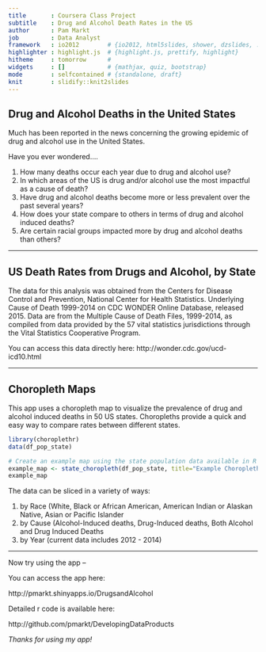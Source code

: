 ```yaml
---
title       : Coursera Class Project
subtitle    : Drug and Alcohol Death Rates in the US
author      : Pam Markt
job         : Data Analyst
framework   : io2012        # {io2012, html5slides, shower, dzslides, ...}
highlighter : highlight.js  # {highlight.js, prettify, highlight}
hitheme     : tomorrow      # 
widgets     : []            # {mathjax, quiz, bootstrap}
mode        : selfcontained # {standalone, draft}
knit        : slidify::knit2slides
---
```


## Drug and Alcohol Deaths in the United States

Much has been reported in the news concerning the growing epidemic of drug and alcohol use in the United States.

Have you ever wondered....

1. How many deaths occur each year due to drug and alcohol use?
2. In which areas of the US is drug and/or alcohol use the most impactful as a cause of death?
3. Have drug and alcohol deaths become more or less prevalent over the past several years?
4. How does your state compare to others in terms of drug and alcohol induced deaths?
5. Are certain racial groups impacted more by drug and alcohol deaths than others?

---

## US Death Rates from Drugs and Alcohol, by State

The data for this analysis was obtained from the Centers for Disease Control and Prevention, National Center for Health Statistics. Underlying Cause of Death 1999-2014 on CDC WONDER Online Database, released 2015. Data are from the Multiple Cause of Death Files, 1999-2014, as compiled from data provided by the 57 vital statistics jurisdictions through the Vital Statistics Cooperative Program. 

You can access this data directly here:
   http://wonder.cdc.gov/ucd-icd10.html 

---  

## Choropleth Maps
This app uses a choropleth map to visualize the prevalence of drug and alcohol induced deaths in 50 US states. Choropleths provide a quick and easy way to compare rates between different states. 

```r

library(choroplethr)
data(df_pop_state)

# Create an example map using the state population data available in R
example_map <- state_choropleth(df_pop_state, title="Example Choropleth Map")
example_map
```
The data can be sliced in a variety of ways:

1. by Race (White, Black or African American, American Indian or Alaskan Native, Asian or Pacific Islander
2. by Cause (Alcohol-Induced deaths, Drug-Induced deaths, Both Alcohol and Drug Induced Deaths
3. by Year (current data includes 2012 - 2014)

--- 

Now try using the app -- 

You can access the app here:

http://pmarkt.shinyapps.io/DrugsandAlcohol

Detailed r code is available here:

http://github.com/pmarkt/DevelopingDataProducts
    
*Thanks for using my app!*

